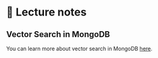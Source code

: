 # 📘 Lecture notes

## Vector Search in MongoDB

You can learn more about vector search in MongoDB [here](https://mongodb-developer.github.io/vector-search-lab/docs/key-concepts/vector-search#vector-search-in-mongodb).